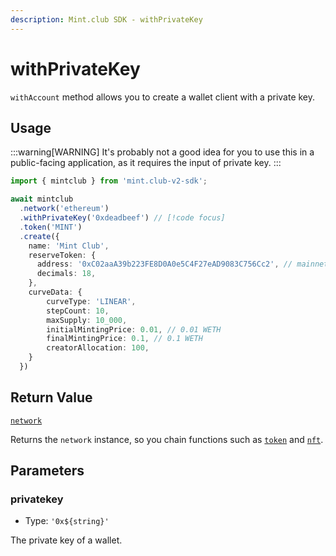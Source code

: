 ```yaml
---
description: Mint.club SDK - withPrivateKey
---
```


# withPrivateKey

`withAccount` method allows you to create a wallet client with a private key.

## Usage

:::warning[WARNING]
It's probably not a good idea for you to use this in a public-facing application, as it requires the input of private key.
:::

```ts twoslash [example.ts]
import { mintclub } from 'mint.club-v2-sdk';

await mintclub
  .network('ethereum')
  .withPrivateKey('0xdeadbeef') // [!code focus]
  .token('MINT')
  .create({
    name: 'Mint Club',
    reserveToken: {
      address: '0xC02aaA39b223FE8D0A0e5C4F27eAD9083C756Cc2', // mainnet WETH token address 
      decimals: 18, 
    }, 
	curveData: {
		curveType: 'LINEAR', 
		stepCount: 10,
		maxSupply: 10_000,
		initialMintingPrice: 0.01, // 0.01 WETH 
		finalMintingPrice: 0.1, // 0.1 WETH
		creatorAllocation: 100,
	}
  })
```


## Return Value

[`network`](/docs/sdk/network)  

Returns the `network` instance, so you chain functions such as [`token`](/docs/sdk/network/nft) and [`nft`](/docs/sdk/network/nft).

## Parameters

### privatekey

- Type: `'0x${string}'`

The private key of a wallet.
